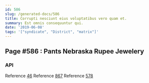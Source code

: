 ```yaml
---
id: 586
slug: /generated-docs/586
title: Corrupti nesciunt eius voluptatibus vero quam et.
summary: Est omnis consequuntur qui.
date: '2019-06-08'
tags: '["syndicate", "District", "matrix"]'
---
```



## Page #586 : Pants Nebraska Rupee Jewelery
### API



Reference [46](/generated-docs/46)
Reference [867](/generated-docs/867)
Reference [578](/generated-docs/578)





